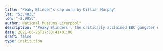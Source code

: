 ```yaml
---
title: "Peaky Blinder's cap worn by Cillian Murphy"
lat: "53.4035"
lon: "-2.9956"
author: National Museums Liverpool"
description: "‘Peaky Blinders’, the critically acclaimed BBC gangster drama largely set in post First World War Birmingham, centres around the exploits of the fictional Shelby family and their expanding volatile empire. This cap was worn by Cillian Murphy, in Season 5, playing lead character, Thomas ‘Tommy’ Shelby. Lent by Peaky Blinders™ and © Caryn Mandabach Productions Limited"
date: 2021-06-26T17:50:41+01:00
draft: false
type: institution
---
```

